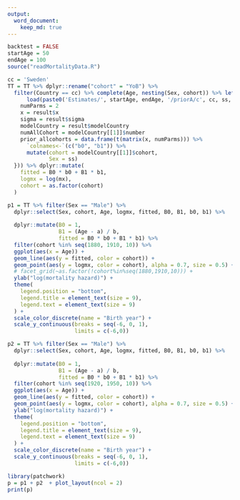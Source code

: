 ```yaml
---
output:
  word_document:
    keep_md: true
---
```


```r
backtest = FALSE
startAge = 50
endAge = 100
source("readMortalityData.R")

cc = 'Sweden'
TT = TT %>% dplyr::rename("cohort" = "YoB") %>%
  filter(Country == cc) %>% complete(Age, nesting(Sex, cohort)) %>% left_join(map_dfr(c("Male", "Female"), function(ss) {
      load(paste0('Estimates/', startAge, endAge, '/priorA/c', cc, ss, 'B0B1var.rData'))
    numParms = 2
    x = result$x
    sigma = result$sigma
    modelCountry = result$modelCountry
    numAllCohort = modelCountry[[1]]$number
    prior_allcohorts = data.frame(t(matrix(x, numParms))) %>%
      `colnames<-`(c("b0", "b1")) %>%
      mutate(cohort = modelCountry[[1]]$cohort,
             Sex = ss)
  })) %>% dplyr::mutate(
    fitted = B0 * b0 + B1 * b1,
    logmx = log(mx),
    cohort = as.factor(cohort)
  )

p1 = TT %>% filter(Sex == "Male") %>%
  dplyr::select(Sex, cohort, Age, logmx, fitted, B0, B1, b0, b1) %>%
  
  dplyr::mutate(B0 = 1,
                B1 = (Age - a) / b,
                fitted = B0 * b0 + B1 * b1) %>%
  filter(cohort %in% seq(1880, 1910, 10)) %>%
  ggplot(aes(x = Age)) +
  geom_line(aes(y = fitted, color = cohort)) +
  geom_point(aes(y = logmx, color = cohort), alpha = 0.7, size = 0.5) +
  # facet_grid(~as.factor(!cohort%in%seq(1880,1910,10))) +
  ylab("log(mortality hazard)") +
  theme(
    legend.position = "bottom",
    legend.title = element_text(size = 9),
    legend.text = element_text(size = 9)
  ) +
  scale_color_discrete(name = "Birth year") +
  scale_y_continuous(breaks = seq(-6, 0, 1),
                     limits = c(-6,0))

p2 = TT %>% filter(Sex == "Male") %>%
  dplyr::select(Sex, cohort, Age, logmx, fitted, B0, B1, b0, b1) %>%
  
  dplyr::mutate(B0 = 1,
                B1 = (Age - a) / b,
                fitted = B0 * b0 + B1 * b1) %>%
  filter(cohort %in% seq(1920, 1950, 10)) %>%
  ggplot(aes(x = Age)) +
  geom_line(aes(y = fitted, color = cohort)) +
  geom_point(aes(y = logmx, color = cohort), alpha = 0.7, size = 0.5) +
  ylab("log(mortality hazard)") +
  theme(
    legend.position = "bottom",
    legend.title = element_text(size = 9),
    legend.text = element_text(size = 9)
  ) +
  scale_color_discrete(name = "Birth year") +
  scale_y_continuous(breaks = seq(-6, 0, 1),
                     limits = c(-6,0))

library(patchwork)
p = p1 + p2  + plot_layout(ncol = 2)
print(p)
```